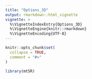 ```yaml
---
title: "Options_3D"
output: rmarkdown::html_vignette
vignette: >
  %\VignetteIndexEntry{Options_3D}
  %\VignetteEngine{knitr::rmarkdown}
  %\VignetteEncoding{UTF-8}
---
```


```r
knitr::opts_chunk$set(
  collapse = TRUE,
  comment = "#>"
)
```

```r
library(mt5R)
```
